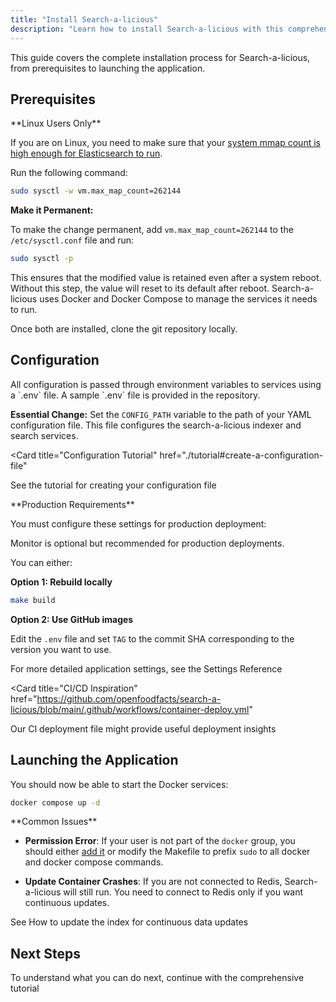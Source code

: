 ```yaml
---
title: "Install Search-a-licious"
description: "Learn how to install Search-a-licious with this comprehensive guide. It covers essential prerequisites like configuring mmap count and installing Docker, details on setting up your environment variables, and instructions for launching the application."
---
```



<Callout type="info">
  This guide covers the complete installation process for Search-a-licious, from
  prerequisites to launching the application.
</Callout>

## Prerequisites

<Steps>
<Step title="Configure mmap Count (Linux Only)">

<Callout type="warning">
**Linux Users Only**

If you are on Linux, you need to make sure that your [system mmap count is high enough for Elasticsearch to run](https://www.elastic.co/guide/en/elasticsearch/reference/current/vm-max-map-count.html).

</Callout>

Run the following command:

```bash title="Set mmap Count"
sudo sysctl -w vm.max_map_count=262144
```

**Make it Permanent:**

To make the change permanent, add `vm.max_map_count=262144` to the `/etc/sysctl.conf` file and run:

```bash title="Apply sysctl Changes"
sudo sysctl -p
```

<Callout type="info">
  This ensures that the modified value is retained even after a system reboot.
  Without this step, the value will reset to its default after reboot.
</Callout>

</Step>
<Step title="Install Docker and Docker Compose">

<Callout>
  Search-a-licious uses Docker and Docker Compose to manage the services it
  needs to run.
</Callout>

<Cards>
  <Card
    title="Docker"
    href="https://docs.docker.com/engine/install/"
    description="Container platform installation guide"
  />
  <Card
    title="Docker Compose"
    href="https://docs.docker.com/compose/install/"
    description="Container orchestration tool"
  />
</Cards>

Once both are installed, clone the git repository locally.

</Step>
</Steps>

## Configuration

<Callout type="info">
  All configuration is passed through environment variables to services using a
  `.env` file. A sample `.env` file is provided in the repository.
</Callout>

<Steps>
<Step title="Required Configuration">

**Essential Change:** Set the `CONFIG_PATH` variable to the path of your YAML configuration file. This file configures the search-a-licious indexer and search services.

<Card
  title="Configuration Tutorial"
  href="./tutorial#create-a-configuration-file"
>
  See the tutorial for creating your configuration file
</Card>

</Step>
<Step title="Production Settings">

<Callout type="warning">
**Production Requirements**

You must configure these settings for production deployment:

</Callout>

<Cards>
  <Card title="RESTART_POLICY" description="Change to 'always'" />
  <Card
    title="COMPOSE_FILE"
    description="Set to 'docker-compose.yml;docker/prod.yml;docker/monitor.yml'"
  />
  <Card title="MEM_LIMIT" description="Set Elasticsearch memory limit" />
  <Card
    title="NGINX_BASIC_AUTH_USER_PASSWD"
    description="Configure authentication"
  />
</Cards>

<Callout type="info">
  Monitor is optional but recommended for production deployments.
</Callout>

</Step>
<Step title="Docker Images">

You can either:

**Option 1: Rebuild locally**

```bash title="Build Docker Images"
make build
```

**Option 2: Use GitHub images**

Edit the `.env` file and set `TAG` to the commit SHA corresponding to the version you want to use.

</Step>
</Steps>

<Card title="Reference Documentation" href="./ref-settings">
  For more detailed application settings, see the Settings Reference
</Card>

<Card
  title="CI/CD Inspiration"
  href="https://github.com/openfoodfacts/search-a-licious/blob/main/.github/workflows/container-deploy.yml"
>
  Our CI deployment file might provide useful deployment insights
</Card>

## Launching the Application

<Callout type="info">
  You should now be able to start the Docker services:
</Callout>

```bash title="Start Docker Services"
docker compose up -d
```

<Callout type="warning">
**Common Issues**

- **Permission Error**: If your user is not part of the `docker` group, you should either [add it](https://docs.docker.com/engine/install/linux-postinstall/#manage-docker-as-a-non-root-user) or modify the Makefile to prefix `sudo` to all docker and docker compose commands.

- **Update Container Crashes**: If you are not connected to Redis, Search-a-licious will still run. You need to connect to Redis only if you want continuous updates.

</Callout>

<Card title="Continuous Updates" href="./how-to-update-index">
  See How to update the index for continuous data updates
</Card>

## Next Steps

<Card title="Tutorial" href="./tutorial">
  To understand what you can do next, continue with the comprehensive tutorial
</Card>
